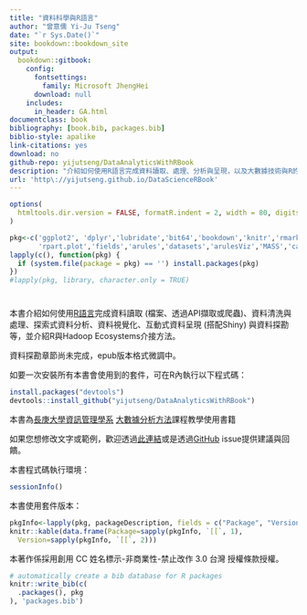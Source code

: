 ```yaml
--- 
title: "資料科學與R語言"
author: "曾意儒 Yi-Ju Tseng"
date: "`r Sys.Date()`"
site: bookdown::bookdown_site
output: 
  bookdown::gitbook:
    config:
      fontsettings:
        family: Microsoft JhengHei
      download: null
    includes:
      in_header: GA.html
documentclass: book
bibliography: [book.bib, packages.bib]
biblio-style: apalike
link-citations: yes
download: no
github-repo: yijutseng/DataAnalyticsWithRBook
description: "介紹如何使用R語言完成資料讀取、處理、分析與呈現，以及大數據技術與R的整合"
url: 'http\://yijutseng.github.io/DataScienceRBook'
---
```

```r
options(
  htmltools.dir.version = FALSE, formatR.indent = 2, width = 80, digits = 2
)

pkg<-c('ggplot2', 'dplyr','lubridate','bit64','bookdown','knitr','rmarkdown','RCurl','data.table','stringr','reshape2','SportsAnalytics','readr','readxl','jsonlite','XML','Rfacebook','rvest','rgdal','rgeos','maptools','ggmap','choroplethr','choroplethrMaps','WDI','treemapify','shiny','plotly','ggvis','googleVis','rpart',
       'rpart.plot','fields','arules','datasets','arulesViz','MASS','caret','purrr','treemap')
lapply(c(), function(pkg) {
  if (system.file(package = pkg) == '') install.packages(pkg)
})
#lapply(pkg, library, character.only = TRUE)
```

# {- #preface}
本書介紹如何使用[R語言](http://www.r-project.org/){target="_blank"}完成資料讀取 (檔案、透過API擷取或爬蟲)、資料清洗與處理、探索式資料分析、資料視覺化、互動式資料呈現 (搭配Shiny) 與資料探勘等，並介紹R與Hadoop Ecosystems介接方法。

資料探勘章節尚未完成，epub版本格式微調中。

如要一次安裝所有本書會使用到的套件，可在R內執行以下程式碼：
```r
install.packages("devtools")
devtools::install_github("yijutseng/DataAnalyticsWithRBook")
```

本書為[長庚大學資訊管理學系](http://im.cgu.edu.tw/bin/home.php){target="_blank"} [大數據分析方法](https://github.com/yijutseng/BigDataCGUIM){target="_blank"}課程教學使用書籍

如果您想修改文字或範例，歡迎透過[此連結](https://goo.gl/forms/5Htobvwy2vsB7yiF3){target="_blank"}或是透過[GitHub](https://github.com/yijutseng/DataAnalyticsWithRBook/issues){target="_blank"} issue提供建議與回饋。


本書程式碼執行環境：
```r
sessionInfo()
```

本書使用套件版本：
```r
pkgInfo<-lapply(pkg, packageDescription, fields = c("Package", "Version"))
knitr::kable(data.frame(Package=sapply(pkgInfo, `[[`, 1),
  Version=sapply(pkgInfo, `[[`, 2)))
```

本著作係採用創用 CC 姓名標示-非商業性-禁止改作 3.0 台灣 授權條款授權。

```r
# automatically create a bib database for R packages
knitr::write_bib(c(
  .packages(), pkg
), 'packages.bib')
```
